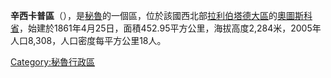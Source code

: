 '''辛西卡普區'''（{{lang-es|Distrito de Sinsicap}}），是[[秘魯|秘魯]]的一個區，位於該國西北部[[拉利伯塔德大區|拉利伯塔德大區]]的[[奧圖斯科省|奧圖斯科省]]，始建於1861年4月25日，面積452.95平方公里，海拔高度2,284米，2005年人口8,308，人口密度每平方公里18人。

{{Peru-geo-stub}}
[[Category:秘魯行政區|Category:秘魯行政區]]